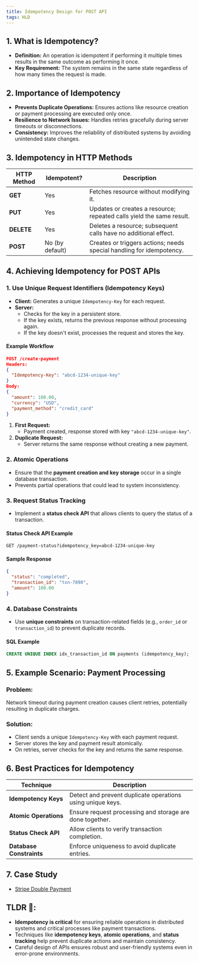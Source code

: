 ```yaml
---
title: Idempotency Design for POST API
tags: HLD
---
```


## **1. What is Idempotency?**
- **Definition:** An operation is idempotent if performing it multiple times results in the same outcome as performing it once.
- **Key Requirement:** The system remains in the same state regardless of how many times the request is made.


## **2. Importance of Idempotency**
- **Prevents Duplicate Operations:** Ensures actions like resource creation or payment processing are executed only once.
- **Resilience to Network Issues:** Handles retries gracefully during server timeouts or disconnections.
- **Consistency:** Improves the reliability of distributed systems by avoiding unintended state changes.


## **3. Idempotency in HTTP Methods**

| **HTTP Method** | **Idempotent?** | **Description**                      |
|-----------------|-----------------|---------------------------------------|
| **GET**         | Yes             | Fetches resource without modifying it. |
| **PUT**         | Yes             | Updates or creates a resource; repeated calls yield the same result. |
| **DELETE**      | Yes             | Deletes a resource; subsequent calls have no additional effect. |
| **POST**        | No (by default) | Creates or triggers actions; needs special handling for idempotency. |


## **4. Achieving Idempotency for POST APIs**

### **1. Use Unique Request Identifiers (Idempotency Keys)**
- **Client:** Generates a unique `Idempotency-Key` for each request.
- **Server:**  
  - Checks for the key in a persistent store.
  - If the key exists, returns the previous response without processing again.
  - If the key doesn't exist, processes the request and stores the key.

#### **Example Workflow**
```json
POST /create-payment
Headers:
{
  "Idempotency-Key": "abcd-1234-unique-key"
}
Body:
{
  "amount": 100.00,
  "currency": "USD",
  "payment_method": "credit_card"
}
```

1. **First Request:**  
   - Payment created, response stored with key `"abcd-1234-unique-key"`.
2. **Duplicate Request:**  
   - Server returns the same response without creating a new payment.


### **2. Atomic Operations**
- Ensure that the **payment creation and key storage** occur in a single database transaction.
- Prevents partial operations that could lead to system inconsistency.


### **3. Request Status Tracking**
- Implement a **status check API** that allows clients to query the status of a transaction.

#### **Status Check API Example**
```http
GET /payment-status?idempotency_key=abcd-1234-unique-key
```

#### **Sample Response**
```json
{
  "status": "completed",
  "transaction_id": "txn-7890",
  "amount": 100.00
}
```


### **4. Database Constraints**
- Use **unique constraints** on transaction-related fields (e.g., `order_id` or `transaction_id`) to prevent duplicate records.

#### **SQL Example**
```sql
CREATE UNIQUE INDEX idx_transaction_id ON payments (idempotency_key);
```


## **5. Example Scenario: Payment Processing**

### **Problem:**  
Network timeout during payment creation causes client retries, potentially resulting in duplicate charges.

### **Solution:**  
- Client sends a unique `Idempotency-Key` with each payment request.
- Server stores the key and payment result atomically.
- On retries, server checks for the key and returns the same response.


## **6. Best Practices for Idempotency**

| **Technique**         | **Description**                                          |
|------------------------|-----------------------------------------------------------|
| **Idempotency Keys**   | Detect and prevent duplicate operations using unique keys. |
| **Atomic Operations**  | Ensure request processing and storage are done together.  |
| **Status Check API**   | Allow clients to verify transaction completion.           |
| **Database Constraints** | Enforce uniqueness to avoid duplicate entries.          |


## **7. Case Study**
- [Stripe Double Payment](/note/stripe-double-payment)

## **TLDR 📌:**
- **Idempotency is critical** for ensuring reliable operations in distributed systems and critical processes like payment transactions.
- Techniques like **idempotency keys**, **atomic operations**, and **status tracking** help prevent duplicate actions and maintain consistency.
- Careful design of APIs ensures robust and user-friendly systems even in error-prone environments.